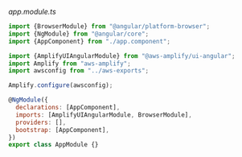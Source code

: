 _app.module.ts_

```js
import {BrowserModule} from "@angular/platform-browser";
import {NgModule} from "@angular/core";
import {AppComponent} from "./app.component";

import {AmplifyUIAngularModule} from "@aws-amplify/ui-angular";
import Amplify from "aws-amplify";
import awsconfig from "../aws-exports";

Amplify.configure(awsconfig);

@NgModule({
  declarations: [AppComponent],
  imports: [AmplifyUIAngularModule, BrowserModule],
  providers: [],
  bootstrap: [AppComponent],
})
export class AppModule {}
```